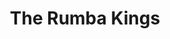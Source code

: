 ---
title: The Rumba Kings
slug: the-rumba-kings-01172025
startDate: 2025-01-17
endDate: 2025-01-17
startTime: 7:00pm
endTime: 10:30pm
location: The Mount Baker Theatre
url: https://www.mountbakertheatre.com/events-tickets/the-rumba-kings/
---